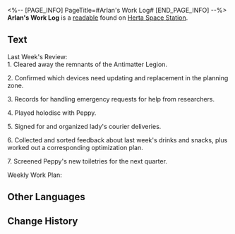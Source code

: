 <%-- [PAGE_INFO]
PageTitle=#Arlan's Work Log#
[END_PAGE_INFO] --%>
{{Readable Infobox
|id           = 149
|partIds      = 190302
|title        = 
|image        = Item Journal.png
|world        = Herta Space Station
|parts        = 1
|author       = <!--to be added-->
|description  = A note recording Arlan's work in the last fortnight.
|part1        = Arlan's Work Log
|source1      = {{cx|Source missing}}
|characters   = 
|factions     = Antimatter Legion
}}
'''Arlan's Work Log''' is a [[readable]] found on [[Herta Space Station]].
<!--
==Location==
{{Map Embed|<map name>|<marker id>}}
-->
==Text==
Last Week's Review:<br />
1. Cleared away the remnants of the Antimatter Legion.

2. Confirmed which devices need updating and replacement in the planning zone.

3. Records for handling emergency requests for help from researchers.

4. Played holodisc with Peppy.

5. Signed for and organized lady's courier deliveries.

6. Collected and sorted feedback about last week's drinks and snacks, plus worked out a corresponding optimization plan.

7. Screened Peppy's new toiletries for the next quarter.

Weekly Work Plan:<br />
{{Color|keyword|nobold=1|Of the heart. Of the mirror. Of the self.}}

<!--
==Trivia==
* 
-->
==Other Languages==
{{Other Languages
|en   = Arlan's Work Log
|zhs  = 阿兰工作记录
|zht  = 阿蘭工作紀錄
|ja   = アーランの業務記録
|ko   = 아를란의 업무 기록
|es   = Registro de trabajo de Arlan
|fr   = Journal de travail d'Arlan
|ru   = Рабочий журнал Арлана
|th   = บันทึกการทำงานของ Arlan
|vi   = Ghi Chép Công Việc Của Arlan
|de   = Arlans Arbeitsprotokoll
|id   = Catatan Kerja Arlan
|pt   = Registro de Trabalho de Arlan
}}

==Change History==
{{Change History|1.0}}